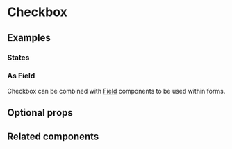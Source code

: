 # Checkbox

<ComponentDescription name="checkbox" />

<Preview name="checkbox" />

## Examples

### States

<Preview name="checkbox-states" />

### As Field

Checkbox can be combined with [Field](/guides/forms/form-fields) components to be used within forms.

<Preview name="checkbox-as-field" />

## Optional props

<PropsDocs name="checkbox" />

## Related components

<ComponentSummaryGrid>
  <ComponentSummary name="radio-group" href="radio/radio-group" />
  <ComponentSummary name="checkbox-group" href="checkbox/checkbox-group" />
</ComponentSummaryGrid>
